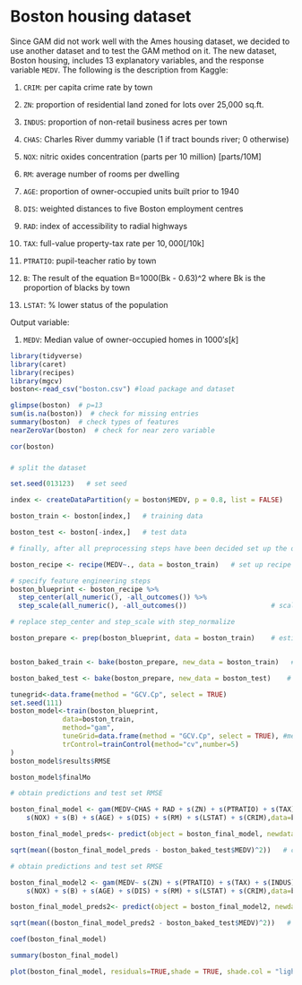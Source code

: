 
# Boston housing dataset

Since GAM did not work well with the Ames housing dataset, we decided to use another dataset and to test the GAM method on it. The new dataset, Boston housing, includes 13 explanatory variables, and the response variable `MEDV`. The following is the description from Kaggle:

1) `CRIM`: per capita crime rate by town

2) `ZN`: proportion of residential land zoned for lots over 25,000 sq.ft.

3) `INDUS`: proportion of non-retail business acres per town

4) `CHAS`: Charles River dummy variable (1 if tract bounds river; 0 otherwise)

5) `NOX`: nitric oxides concentration (parts per 10 million) [parts/10M]

6) `RM`: average number of rooms per dwelling

7) `AGE`: proportion of owner-occupied units built prior to 1940

8) `DIS`: weighted distances to five Boston employment centres

9) `RAD`: index of accessibility to radial highways

10) `TAX`: full-value property-tax rate per $10,000 [$/10k]

11) `PTRATIO`: pupil-teacher ratio by town

12) `B`: The result of the equation B=1000(Bk - 0.63)^2 where Bk is the proportion of blacks by town

13) `LSTAT`: % lower status of the population

Output variable:

1) `MEDV`: Median value of owner-occupied homes in $1000's [k$]

```r
library(tidyverse)
library(caret)
library(recipes)
library(mgcv)
boston<-read_csv("boston.csv") #load package and dataset
```

```r
glimpse(boston)  # p=13
sum(is.na(boston))  # check for missing entries
summary(boston)  # check types of features
nearZeroVar(boston)  # check for near zero variable
```
```r
cor(boston)
```

### 



```r
# split the dataset

set.seed(013123)   # set seed

index <- createDataPartition(y = boston$MEDV, p = 0.8, list = FALSE)   # consider 70-30 split

boston_train <- boston[index,]   # training data

boston_test <- boston[-index,]   # test data
```



```r
# finally, after all preprocessing steps have been decided set up the overall blueprint

boston_recipe <- recipe(MEDV~., data = boston_train)   # set up recipe

# specify feature engineering steps
boston_blueprint <- boston_recipe %>%    
  step_center(all_numeric(), -all_outcomes()) %>%                      # center (subtract mean) all numeric predictors (consider all the numeric predictors except the response)
  step_scale(all_numeric(), -all_outcomes())                     # scale (divide by standard deviation) all numeric predictors                     

# replace step_center and step_scale with step_normalize

boston_prepare <- prep(boston_blueprint, data = boston_train)    # estimate feature engineering parameters based on training data


boston_baked_train <- bake(boston_prepare, new_data = boston_train)   # apply the blueprint to training data for building final/optimal model

boston_baked_test <- bake(boston_prepare, new_data = boston_test)    # apply the blueprint to test data for future use
```

```r
tunegrid<-data.frame(method = "GCV.Cp", select = TRUE)
set.seed(111)
boston_model<-train(boston_blueprint,
             data=boston_train,
             method="gam",
             tuneGrid=data.frame(method = "GCV.Cp", select = TRUE), #method indicates the smoothing parameter estimation method, GCV for models with unknown scale parameter and Mallows' Cp/UBRE/AIC for models with known scale; select=TRUE adds extra penalty so that the smoothing parameter estimation can completely remove terms from the model 
             trControl=trainControl(method="cv",number=5)
)
boston_model$results$RMSE

boston_model$finalMo
```
```r
# obtain predictions and test set RMSE

boston_final_model <- gam(MEDV~CHAS + RAD + s(ZN) + s(PTRATIO) + s(TAX) + s(INDUS) + 
    s(NOX) + s(B) + s(AGE) + s(DIS) + s(RM) + s(LSTAT) + s(CRIM),data=boston_baked_train) 

boston_final_model_preds<- predict(object = boston_final_model, newdata = boston_baked_test, type = "response")    # obtain predictions

sqrt(mean((boston_final_model_preds - boston_baked_test$MEDV)^2))   # calculate test set RMSE
```

```r

# obtain predictions and test set RMSE

boston_final_model2 <- gam(MEDV~ s(ZN) + s(PTRATIO) + s(TAX) + s(INDUS) + 
    s(NOX) + s(B) + s(AGE) + s(DIS) + s(RM) + s(LSTAT) + s(CRIM),data=boston_baked_train) 

boston_final_model_preds2<- predict(object = boston_final_model2, newdata = boston_baked_test, type = "response")    # obtain predictions

sqrt(mean((boston_final_model_preds2 - boston_baked_test$MEDV)^2))   # calculate test set RMSE
```


```r
coef(boston_final_model)
```


```r
summary(boston_final_model)

```

```r
plot(boston_final_model, residuals=TRUE,shade = TRUE, shade.col = "lightblue")
```


